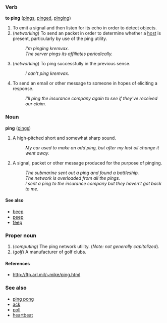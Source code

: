 ===Verb===
'''to ping''' ([[pings]], [[pinged]], [[pinging]])

#To emit a signal and then listen for its echo in order to detect objects.
# (''networking'') To send an packet in order to determine whether a [[host]] is present, particularly by use of the ping utility.
#: ''I'm pinging kremvax.''
#: ''The server pings its affiliates periodically.''
# (''networking'') To ping successfully in the previous sense.
#: ''I can't ping kremvax.''
#To send an email or other message to someone in hopes of eliciting a response.
#: ''I'll ping the insurance company again to see if they've received our claim.''

===Noun===
'''ping''' ([[pings]])

# A high-pitched short and somewhat sharp sound.
#: ''My car used to make an odd ping, but after my last oil change it went away.''
# A signal, packet or other message produced for the purpose of pinging.
#: ''The submarine sent out a ping and found a battleship.''
#: ''The network is overloaded from all the pings.''
#: ''I sent a ping to the insurance company but they haven't got back to me.''

==== See also ====

*[[beep]]
*[[peep]]
*[[feep]]

===Proper noun===

# (''computing'') The ping network utility.  (''Note: not generally capitalized'').
# (''golf'') A manufacturer of golf clubs.

====References====

* http://ftp.arl.mil/~mike/ping.html

===See also===
*[[ping pong]]
*[[ack]]
*[[poll]]
*[[heartbeat]]